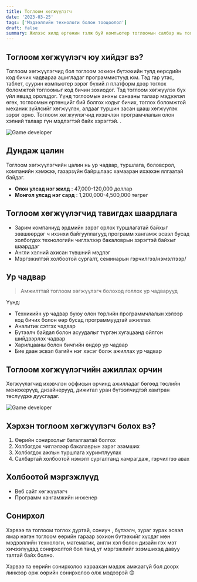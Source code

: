 ```yaml
---
title: Тоглоом хөгжүүлэгч
date: '2023-03-25'
tags: ['Мэдээллийн технологи болон тооцоолол']
draft: false
summary: Жилээс жилд өргөжин тэлж буй компьютер тоглоомын салбар нь тоглоомын код бүтээх чадвартай шинэлэг, бүтээлж мэргэжилтнүүдэд итгэл хүлээлгэж байна.
---
```


## Тоглоом хөгжүүлэгч юу хийдэг вэ?

Тоглоом хөгжүүлэгчид бол тоглоом зохион бүтээхийн тулд өөрсдийн код бичих чадвараа ашигладаг программистууд юм. Тэд гар утас, таблет, суурин компьютер зэрэг бүхий л платформ дээр тоглох боломжтой тоглоомыг код бичин зохиодог. Тэд тоглоом хөгжүүлэх бүх үйл явцад оролцдог. Үүнд тоглоомын анхны санааны талаар мэдээлэл өгөх, тоглоомын ертөнцийг бий болгох кодыг бичих, тоглох боломжтой механик зүйлсийг хөгжүүлэх, алдааг туршин засан цааш хөгжүүлэх зэрэг орно. Тоглоом хөгжүүлэгчид ихэвчлэн програмчлалын олон хэлний талаар гүн мэдлэгтэй байх хэрэгтэй. .

![Game developer](https://media.istockphoto.com/id/1297564630/vector/game-dev-isometric-concept-education-of-creation-3d-design-of-location-or-level-computer.jpg?s=612x612&w=0&k=20&c=NuOH1Hfd3Y-DJtqwc9bafZEjrifMs47rdr4Zw1nGV3g=)

## Дундаж цалин

Тоглоом хөгжүүлэгчийн цалин нь ур чадвар, туршлага, боловсрол, компанийн хэмжээ, газарзүйн байршлаас хамааран ихээхэн ялгаатай байдаг.

- **Олон улсад нэг жилд** : 47,000-120,000 доллар
- **Монгол улсад нэг сард** : 1,200,000-4,500,000 төгрөг

## Тоглоом хөгжүүлэгчид тавигдах шаардлага

- Зарим компаниуд эрдмийн зэрэг орлох туршлагатай байхыг зөвшөөрдөг ч ихэнхи байгууллагууд программ хангамж эсвэл бусад холбогдох технологийн чиглэлээр бакаловрын зэрэгтэй байхыг шаарддаг
- Англи хэлний ахисан түвшний мэдлэг
- Мэргэжилтэй холбоотой сургалт, семинарын гэрчилгээ/нэмэлтээр/

## Ур чадвар

> Амжилттай тоглоом хөгжүүлэгч болоход голлох ур чадварууд

Үүнд:

- Техникийн ур чадвар буюу олон төрлийн программчлалын хэлээр код бичих болон өөр бусад программуудтай ажиллах
- Аналитик сэтгэх чадвар
- Бүтээлч байдал болон асуудалыг түргэн хугацаанд ойлгон шийдвэрлэх чадвар
- Харилцааны болон бичгийн өндөр ур чадвар
- Бие даан эсвэл багийн нэг хэсэг болж ажиллах ур чадвар

## Тоглоом хөгжүүлэгчийн ажиллах орчин

Хөгжүүлэгчид ихэвчлэн оффисын орчинд ажилладаг бөгөөд төслийн менежерүүд, дизайнерууд, дижитал уран бүтээлчидтэй хамтран төслүүдээ дуусгадаг.

![Game developer](https://www.chillblast.com/learn/wp-content/uploads/2020/06/female-games-developer-1024x576.jpg)

## Хэрхэн тоглоом хөгжүүлэгч болох вэ?

1. Өөрийн сонирхолыг баталгаатай болгох
2. Холбогдох чиглэлээр бакалаврын зэрэг эзэмших
3. Холбогдох ажлын туршлага хуримтлуулах
4. Салбартай холбоотой нэмэлт сургалтанд хамрагдаж, гэрчилгээ авах

## Холбоотой мэргэжлүүд

- Веб сайт хөгжүүлэгч
- Программ хангамжийн инженер

## Сонирхол

Хэрвээ та тоглоом тоглох дуртай, сониуч , бүтээлч, зураг зурах эсвэл ямар нэгэн тоглоом өөрийн гараар зохион бүтээхийг хүсдэг мөн мэдээллийн технологи, математик, англи хэл болон дизайн гэх мэт хичээлүүдэд сонирхолтой бол танд уг мэргэжлийг эзэмшихэд давуу талтай байх болно.

Хэрвээ та өөрийн сонирхолоо хараахан мэдэж амжаагүй бол доорх линкээр орж өөрийн сонирхолоо олж мэдээрэй 😊
